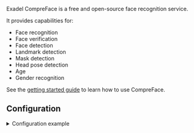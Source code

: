 

<ComponentHeader meta={ComponentMetadata} />

Exadel CompreFace is a free and open-source face recognition service.

It provides capabilities for:

- Face recognition
- Face verification
- Face detection
- Landmark detection
- Mask detection
- Head pose detection
- Age
- Gender recognition

See the [getting started guide](https://github.com/exadel-inc/CompreFace#getting-started-with-compreface) to learn how to use CompreFace.

## Configuration

<details>
  <summary>Configuration example</summary>

```yaml
compreface:
  face_recognition:
    host: compreface
    port: 8000
    recognition_api_key: !secret compreface_api_key
    train: true
    face_plugins: age,gender
    cameras:
      camera_one:
    labels:
      - person
```

</details>

<ComponentConfiguration meta={ComponentMetadata} config={config} />

<FaceRecognition />

<ComponentTroubleshooting meta={ComponentMetadata} />
